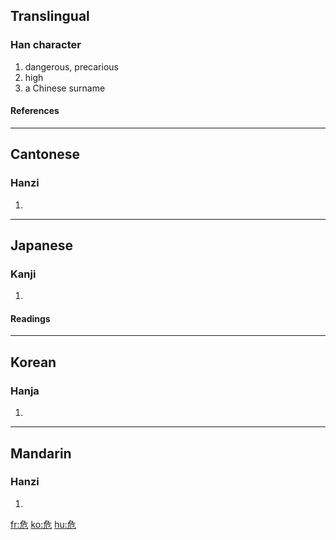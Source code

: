 ==Translingual==
===Han character===
{{Han char|rad=卩|as=04|sn=6|four=2721<sub>2</sub>|canj=弓一尸山 (NMSU)}}
# dangerous, precarious
# high
# a Chinese surname

====References====
{{Han ref|kx=0159.120|dkj=02849|dj=0364.010|hdz=10312.030|uh=5371|ud=21361|bh=A64D|bd=42573}}

----

==Cantonese==
===Hanzi===
{{yue-hanzi|jyut=|y=ngai4}}
# {{defn|Cantonese}}
----
== Japanese ==
===Kanji===
{{ja-kanji|grade=|rs=卩04}}
# {{defn|Japanese}} 
====Readings====
{{ja-readings|on=[[き]] ([[ki]])|kun=[[あやうい]] ([[危うい]], [[ayaui]]), [[あぶない]] ([[危ない]], [[abunai]]), [[あやぶむ]] ([[危ぶむ]], [[ayabumu]])}}

----
==Korean==
===Hanja===
{{ko-hanja|hangeul=위|rv=wi|mr=wi}}
# {{defn|Korean}}
----
==Mandarin==
===Hanzi===
{{cmn-hanzi|pin=[[wēi]] (wei1)|wg=wei<sup>1</sup>}}
# {{defn|Mandarin}}


[[fr:危]]
[[ko:危]]
[[hu:危]]